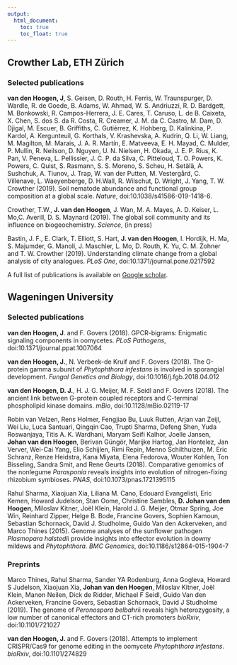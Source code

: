```yaml
---
output:
  html_document: 
    toc: true
    toc_float: true
---
```


<link rel="stylesheet" href="styles.css" type="text/css">

## Crowther Lab, ETH Zürich

### Selected publications

**van den Hoogen, J**, S. Geisen, D. Routh, H. Ferris, W. Traunspurger, D. Wardle, R. de Goede, B. Adams, W. Ahmad, W. S. Andriuzzi, R. D. Bardgett, M. Bonkowski, R. Campos-Herrera, J. E. Cares, T. Caruso, L. de B. Caixeta, X. Chen, S. dos S. da R. Costa, R. Creamer, J. M. da C. Castro, M. Dam, D. Djigal, M. Escuer, B. Griffiths, C. Gutiérrez, K. Hohberg, D. Kalinkina, P. Kardol, A. Kergunteuil, G. Korthals, V. Krashevska, A. Kudrin, Q. Li, W. Liang, M. Magilton, M. Marais, J. A. R. Martín, E. Matveeva, E. H. Mayad, C. Mulder, P. Mullin, R. Neilson, D. Nguyen, U. N. Nielsen, H. Okada, J. E. P. Rius, K. Pan, V. Peneva, L. Pellissier, J. C. P. da Silva, C. Pitteloud, T. O. Powers, K. Powers, C. Quist, S. Rasmann, S. S. Moreno, S. Scheu, H. Setälä, A. Sushchuk, A. Tiunov, J. Trap, W. van der Putten, M. Vestergård, C. Villenave, L. Waeyenberge, D. H.Wall, R. Wilschut, D. Wright, J. Yang, T. W. Crowther (2019). Soil nematode abundance and functional group composition at a global scale. *Nature*, doi:10.1038/s41586-019-1418-6.

Crowther, T.W., **J. van den Hoogen**, J. Wan, M. A. Mayes, A. D. Keiser, L. Mo,C. Averill, D. S. Maynard (2019). The global soil community and its influence on biogeochemistry. *Science*, (in press)

Bastin, J. F., E. Clark, T. Elliott, S. Hart, **J. van den Hoogen**, I. Hordijk, H. Ma, S. Majumder, G. Manoli, J. Maschler, L. Mo, D. Routh, K. Yu, C. M. Zohner and T. W. Crowther (2019). Understanding climate change from a global analysis of city analogues. *PLoS One*, doi:10.1371/journal.pone.0217592

A full list of publications is available on [Google scholar](https://scholar.google.com/citations?user=0Pl8Q1EAAAAJ&hl=en).

## Wageningen University

### Selected publications 
**van den Hoogen, J**. and F. Govers (2018). GPCR-bigrams: Enigmatic signaling components in oomycetes. *PLoS Pathogens*, doi:10.1371/journal.ppat.1007064

**van den Hoogen, J.**, N. Verbeek-de Kruif and F. Govers (2018). The G-protein gamma subunit of *Phytophthora infestans* is involved in sporangial development. *Fungal Genetics and Biology*, doi:10.1016/j.fgb.2018.04.012

**van den Hoogen, D. J.**, H. J. G. Meijer, M. F. Seidl and F. Govers (2018). The ancient link between G-protein coupled receptors and C-terminal phospholipid kinase domains. *mBio*, doi:10.1128/mBio.02119-17

Robin van Velzen, Rens Holmer, Fengjiao Bu, Luuk Rutten, Arjan van Zeijl, Wei Liu, Luca Santuari, Qingqin Cao, Trupti Sharma, Defeng Shen, Yuda Roswanjaya, Titis A. K. Wardhani, Maryam Seifi Kalhor, Joelle Jansen, **Johan van den Hoogen**, Berivan Güngör, Marijke Hartog, Jan Hontelez, Jan Verver, Wei-Cai Yang, Elio Schijlen, Rimi Repin, Menno Schilthuizen, M. Eric Schranz, Renze Heidstra, Kana Miyata, Elena Fedorova, Wouter Kohlen, Ton Bisseling, Sandra Smit, and Rene Geurts (2018). Comparative genomics of the nonlegume *Parasponia* reveals insights into evolution of nitrogen-fixing rhizobium symbioses. *PNAS*, doi:10.1073/pnas.1721395115

Rahul Sharma, Xiaojuan Xia, Liliana M. Cano, Edouard Evangelisti, Eric Kemen, Howard Judelson, Stan Oome, Christine Sambles, **D. Johan van den Hoogen**, Miloslav Kitner, Joël Klein, Harold J. G. Meijer, Otmar Spring, Joe Win, Reinhard Zipper, Helge B. Bode, Francine Govers, Sophien Kamoun, Sebastian Schornack, David J. Studholme, Guido Van den Ackerveken, and Marco Thines (2015). Genome analyses of the sunflower pathogen *Plasmopara halstedi*i provide insights into effector evolution in downy mildews and *Phytophthora.* *BMC Genomics*, doi:10.1186/s12864-015-1904-7

### Preprints
Marco Thines, Rahul Sharma, Sander YA Rodenburg, Anna Gogleva, Howard S Judelson, Xiaojuan Xia, **Johan van den Hoogen**, Miloslav Kitner, Joël Klein, Manon Neilen, Dick de Ridder, Michael F Seidl, Guido Van den Ackerveken, Francine Govers, Sebastian Schornack, David J Studholme (2019). The genome of *Peronospora belbahri*i reveals high heterozygosity, a low number of canonical effectors and CT-rich promoters *bioRxiv*, doi:10.1101/721027

**van den Hoogen, J.** and F. Govers (2018). Attempts to implement CRISPR/Cas9 for genome editing in the oomycete *Phytophthora infestans*. *bioRxiv*, doi:10.1101/274829




